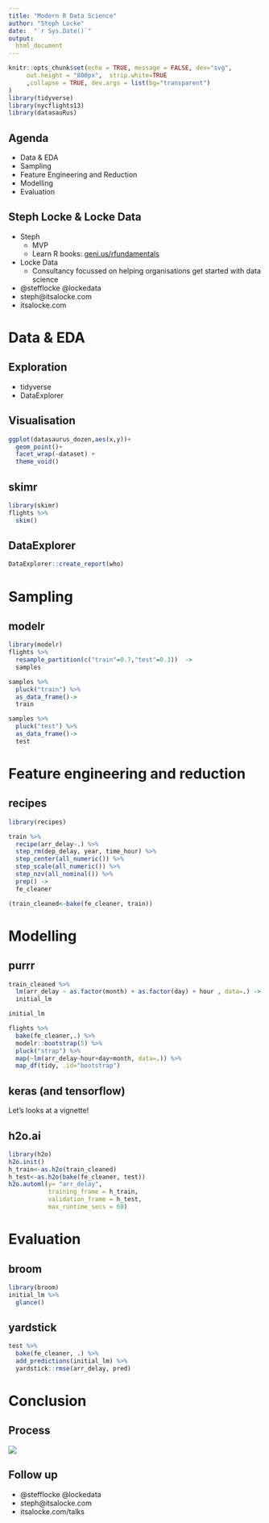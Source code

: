 ```yaml
---
title: "Modern R Data Science"
author: "Steph Locke"
date:  "`r Sys.Date()`"
output: 
  html_document
---
```


```r
knitr::opts_chunk$set(echo = TRUE, message = FALSE, dev="svg",
     out.height = "800px",  strip.white=TRUE
     ,collapse = TRUE, dev.args = list(bg="transparent")
)
library(tidyverse)
library(nycflights13)
library(datasauRus)
```

## Agenda
- Data & EDA
- Sampling
- Feature Engineering and Reduction
- Modelling
- Evaluation

## Steph Locke & Locke Data
- Steph
    + MVP
    + Learn R books: [geni.us/rfundamentals](//geni.us/rfundamentals)
- Locke Data
    + Consultancy focussed on helping organisations get started with data science

- @stefflocke @lockedata
- steph@itsalocke.com
- itsalocke.com


# Data & EDA

## Exploration
- tidyverse
- DataExplorer


## Visualisation
```r
ggplot(datasaurus_dozen,aes(x,y))+
  geom_point()+
  facet_wrap(~dataset) +
  theme_void()
```



## skimr
```r
library(skimr)
flights %>%
  skim()
```

## DataExplorer
```r
DataExplorer::create_report(who)
```

# Sampling

## modelr
```r
library(modelr)
flights %>% 
  resample_partition(c("train"=0.7,"test"=0.3))  ->
  samples

samples %>% 
  pluck("train") %>% 
  as_data_frame()->
  train

samples %>% 
  pluck("test") %>% 
  as_data_frame()->
  test
```

# Feature engineering and reduction
## recipes
```r
library(recipes)

train %>% 
  recipe(arr_delay~.) %>% 
  step_rm(dep_delay, year, time_hour) %>% 
  step_center(all_numeric()) %>% 
  step_scale(all_numeric()) %>% 
  step_nzv(all_nominal()) %>% 
  prep() ->
  fe_cleaner

(train_cleaned<-bake(fe_cleaner, train))
```

# Modelling
## purrr
```r
train_cleaned %>% 
  lm(arr_delay ~ as.factor(month) + as.factor(day) + hour , data=.) ->
  initial_lm

initial_lm

flights %>% 
  bake(fe_cleaner,.) %>% 
  modelr::bootstrap(5) %>% 
  pluck("strap") %>% 
  map(~lm(arr_delay~hour+day+month, data=.)) %>% 
  map_df(tidy, .id="bootstrap")
```

## keras (and tensorflow)
Let's looks at a vignette!

## h2o.ai
```r
library(h2o)
h2o.init()
h_train<-as.h2o(train_cleaned)
h_test<-as.h2o(bake(fe_cleaner, test))
h2o.automl(y= "arr_delay",
           training_frame = h_train, 
           validation_frame = h_test,
           max_runtime_secs = 60)
```

# Evaluation

## broom
```r
library(broom)
initial_lm %>% 
  glance()
```

## yardstick
```r
test %>% 
  bake(fe_cleaner, .) %>% 
  add_predictions(initial_lm) %>% 
  yardstick::rmse(arr_delay, pred)
```



# Conclusion
## Process
![](https://github.com/stephlocke/lazyCDN/raw/master/RHighlevel.png)


## Follow up
- @stefflocke @lockedata
- steph@itsalocke.com
- itsalocke.com/talks
